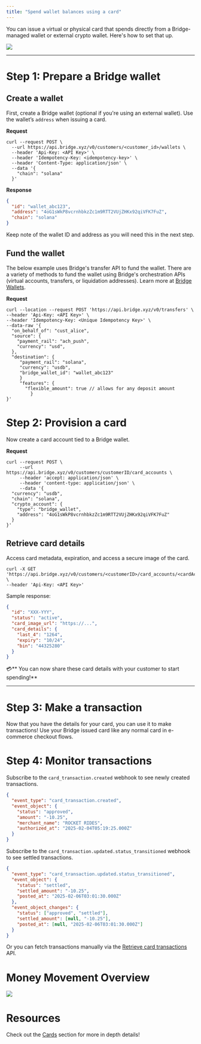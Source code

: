 ```yaml
---
title: "Spend wallet balances using a card"
---
```


You can issue a virtual or physical card that spends directly from a Bridge-managed wallet or external crypto wallet. Here's how to set that up.

![](https://files.readme.io/abd125101ad0ef13134d7af37f6937eaaaa254bb7824de1552694da371805f0c-image.png)

---

# Step 1: Prepare a Bridge wallet

## Create a wallet

First, create a Bridge wallet (optional if you're using an external wallet). Use the wallet’s `address` when issuing a card.

**Request**

```curl
curl --request POST \
  --url https://api.bridge.xyz/v0/customers/<customer_id>/wallets \
  --header 'Api-Key: <API Key>' \
  --header 'Idempotency-Key: <idempotency-key>' \
  --header 'Content-Type: application/json' \
  --data '{
    "chain": "solana"
  }'
```

**Response**

```json
{
  "id": "wallet_abc123",
  "address": "4oG1sWkP8vcrnhbkzZc1m9RTT2VUjZHKx92qiVFK7FuZ",
  "chain": "solana"
}
```

Keep note of the wallet ID and address as you will need this in the next step.

## Fund the wallet

The below example uses Bridge's transfer API to fund the wallet. There are a variety of methods to fund the wallet using Bridge's orchestration APIs (virtual accounts, transfers, or liquidation addresses). Learn more at [Bridge Wallets](ref:bridge-wallets).

**Request**

```curl
curl --location --request POST 'https://api.bridge.xyz/v0/transfers' \
--header 'Api-Key: <API Key>' \
--header 'Idempotency-Key: <Unique Idempotency Key>' \
--data-raw '{
  "on_behalf_of": "cust_alice",
  "source": {
    "payment_rail": "ach_push",
    "currency": "usd",
  },
  "destination": {
     "payment_rail": "solana",
     "currency": "usdb",
     "bridge_wallet_id": "wallet_abc123"
     }
     "features": {
       "flexible_amount": true // allows for any deposit amount
 		 }
}'
```

# Step 2: Provision a card

Now create a card account tied to a Bridge wallet.

**Request**

```curl
curl --request POST \
     --url https://api.bridge.xyz/v0/customers/customerID/card_accounts \
     --header 'accept: application/json' \
     --header 'content-type: application/json' \
     --data '{
  "currency": "usdb",
  "chain": "solana",
  "crypto_account": {
    "type": "bridge_wallet",
    "address": "4oG1sWkP8vcrnhbkzZc1m9RTT2VUjZHKx92qiVFK7FuZ"
  }
}'
```

## Retrieve card details

Access  card metadata, expiration, and access a secure image of the card.

```curl Request
curl -X GET 'https://api.bridge.xyz/v0/customers/<customerID>/card_accounts/<cardAccountID>' \
--header 'Api-Key: <API Key>'
```

Sample response:

```json Response
{
  "id": "XXX-YYY",
  "status": "active",
  "card_image_url": "https://...",
  "card_details": {
    "last_4": "1264",
    "expiry": "10/24",
    "bin": "44325280"
  }
}
```

:credit_card:\*\* You can now share these card details with your customer to start spending\!\*\*

---

# Step 3: Make a transaction

Now that you have the details for your card, you can use it to make transactions\! Use your Bridge issued card like any normal card in e-commerce checkout flows.

# Step 4: Monitor transactions

Subscribe to the `card_transaction.created` webhook to see newly created transactions.

```json
{
  "event_type": "card_transaction.created",
  "event_object": {
    "status": "approved",
    "amount": "-10.25",
    "merchant_name": "ROCKET RIDES",
    "authorized_at": "2025-02-04T05:19:25.000Z"
  }
}
```

Subscribe to the `card_transaction.updated.status_transitioned` webhook to see settled transactions.

```json
{
  "event_type": "card_transaction.updated.status_transitioned",
  "event_object": {
    "status": "settled",
    "settled_amount": "-10.25",
    "posted_at": "2025-02-06T03:01:30.000Z"
  },
  "event_object_changes": {
    "status": ["approved", "settled"],
    "settled_amount": [null, "-10.25"],
    "posted_at": [null, "2025-02-06T03:01:30.000Z"]
  }
}
```

Or you can fetch transactions manually via the [Retrieve card transactions](ref:get_customers-customerid-card-accounts-cardaccountid-transactions) API.

# Money Movement Overview

![](https://files.readme.io/6929a243e3e872e7d1dcfd126c26611127127713f65bd0f0c92e4fd921ec4642-image.png)

# Resources

Check out the [Cards](doc:cards) section for more in depth details\!